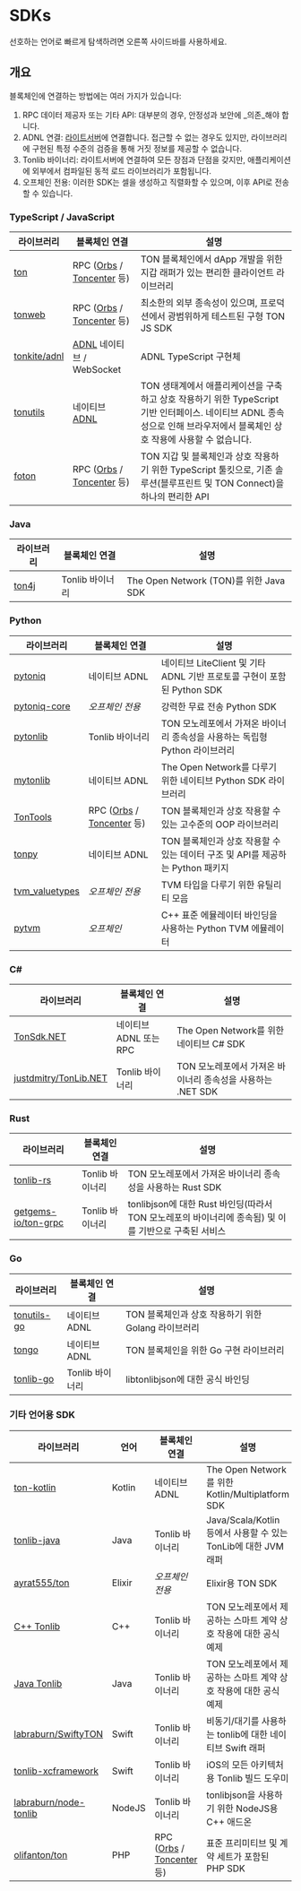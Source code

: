 # SDKs

선호하는 언어로 빠르게 탐색하려면 오른쪽 사이드바를 사용하세요.

## 개요

블록체인에 연결하는 방법에는 여러 가지가 있습니다:

1. RPC 데이터 제공자 또는 기타 API: 대부분의 경우, 안정성과 보안에 _의존_해야 합니다.
2. ADNL 연결: [라이트서버](/participate/run-nodes/liteserver)에 연결합니다. 접근할 수 없는 경우도 있지만, 라이브러리에 구현된 특정 수준의 검증을 통해 거짓 정보를 제공할 수 없습니다.
3. Tonlib 바이너리: 라이트서버에 연결하여 모든 장점과 단점을 갖지만, 애플리케이션에 외부에서 컴파일된 동적 로드 라이브러리가 포함됩니다.
4. 오프체인 전용: 이러한 SDK는 셀을 생성하고 직렬화할 수 있으며, 이후 API로 전송할 수 있습니다.

### TypeScript / JavaScript

| 라이브러리                                           | 블록체인 연결                                                                                                          | 설명                                                                                                       |
| ----------------------------------------------- | ---------------------------------------------------------------------------------------------------------------- | -------------------------------------------------------------------------------------------------------- |
| [ton](https://github.com/ton-org/ton)           | RPC ([Orbs](https://www.orbs.com/ton-access/) / [Toncenter](https://toncenter.com/api/v2/) 등) | TON 블록체인에서 dApp 개발을 위한 지갑 래퍼가 있는 편리한 클라이언트 라이브러리                                                         |
| [tonweb](https://github.com/toncenter/tonweb)   | RPC ([Orbs](https://www.orbs.com/ton-access/) / [Toncenter](https://toncenter.com/api/v2/) 등) | 최소한의 외부 종속성이 있으며, 프로덕션에서 광범위하게 테스트된 구형 TON JS SDK                                                        |
| [tonkite/adnl](https://github.com/tonkite/adnl) | [ADNL](/develop/network/adnl-tcp) 네이티브 / WebSocket                                                               | ADNL TypeScript 구현체                                                                                      |
| [tonutils](https://github.com/thekiba/tonutils) | 네이티브 [ADNL](/develop/network/adnl-tcp)                                                                           | TON 생태계에서 애플리케이션을 구축하고 상호 작용하기 위한 TypeScript 기반 인터페이스. 네이티브 ADNL 종속성으로 인해 브라우저에서 블록체인 상호 작용에 사용할 수 없습니다. |
| [foton](https://foton.sh/)                      | RPC ([Orbs](https://www.orbs.com/ton-access/) / [Toncenter](https://toncenter.com/api/v2/) 등) | TON 지갑 및 블록체인과 상호 작용하기 위한 TypeScript 툴킷으로, 기존 솔루션(블루프린트 및 TON Connect)을 하나의 편리한 API   |

### Java

| 라이브러리                                      | 블록체인 연결     | 설명                                                     |
| ------------------------------------------ | ----------- | ------------------------------------------------------ |
| [ton4j](https://github.com/neodix42/ton4j) | Tonlib 바이너리 | The Open Network (TON)를 위한 Java SDK |

### Python

<!-- tonsdk dropped due to invalid cells serialization -->

| 라이브러리                                                         | 블록체인 연결                                                                                                          | 설명                                                   |
| ------------------------------------------------------------- | ---------------------------------------------------------------------------------------------------------------- | ---------------------------------------------------- |
| [pytoniq](https://github.com/yungwine/pytoniq)                | 네이티브 ADNL                                                                                                        | 네이티브 LiteClient 및 기타 ADNL 기반 프로토콜 구현이 포함된 Python SDK |
| [pytoniq-core](https://github.com/yungwine/pytoniq-core)      | _오프체인 전용_                                                                                                        | 강력한 무료 전송 Python SDK                                 |
| [pytonlib](https://github.com/toncenter/pytonlib)             | Tonlib 바이너리                                                                                                      | TON 모노레포에서 가져온 바이너리 종속성을 사용하는 독립형 Python 라이브러리       |
| [mytonlib](https://github.com/igroman787/mytonlib)            | 네이티브 ADNL                                                                                                        | The Open Network를 다루기 위한 네이티브 Python SDK 라이브러리       |
| [TonTools](https://github.com/yungwine/TonTools)              | RPC ([Orbs](https://www.orbs.com/ton-access/) / [Toncenter](https://toncenter.com/api/v2/) 등) | TON 블록체인과 상호 작용할 수 있는 고수준의 OOP 라이브러리                 |
| [tonpy](https://github.com/disintar/tonpy)                    | 네이티브 ADNL                                                                                                        | TON 블록체인과 상호 작용할 수 있는 데이터 구조 및 API를 제공하는 Python 패키지  |
| [tvm_valuetypes](https://github.com/toncenter/tvm_valuetypes) | _오프체인 전용_                                                                                                        | TVM 타입을 다루기 위한 유틸리티 모음                               |
| [pytvm](https://github.com/yungwine/pytvm)                    | _오프체인_                                                                                                           | C++ 표준 에뮬레이터 바인딩을 사용하는 Python TVM 에뮬레이터              |

### C#

| 라이브러리                                                             | 블록체인 연결          | 설명                                     |
| ----------------------------------------------------------------- | ---------------- | -------------------------------------- |
| [TonSdk.NET](https://github.com/continuation-team/TonSdk.NET)     | 네이티브 ADNL 또는 RPC | The Open Network를 위한 네이티브 C# SDK       |
| [justdmitry/TonLib.NET](https://github.com/justdmitry/TonLib.NET) | Tonlib 바이너리      | TON 모노레포에서 가져온 바이너리 종속성을 사용하는 .NET SDK |

### Rust

| 라이브러리                                                         | 블록체인 연결     | 설명                                                                                    |
| ------------------------------------------------------------- | ----------- | ------------------------------------------------------------------------------------- |
| [tonlib-rs](https://github.com/ston-fi/tonlib-rs)             | Tonlib 바이너리 | TON 모노레포에서 가져온 바이너리 종속성을 사용하는 Rust SDK                                                |
| [getgems-io/ton-grpc](https://github.com/getgems-io/ton-grpc) | Tonlib 바이너리 | tonlibjson에 대한 Rust 바인딩(따라서 TON 모노레포의 바이너리에 종속됨) 및 이를 기반으로 구축된 서비스 |

### Go

| 라이브러리                                                    | 블록체인 연결     | 설명                                |
| -------------------------------------------------------- | ----------- | --------------------------------- |
| [tonutils-go](https://github.com/xssnick/tonutils-go)    | 네이티브 ADNL   | TON 블록체인과 상호 작용하기 위한 Golang 라이브러리 |
| [tongo](https://github.com/tonkeeper/tongo)              | 네이티브 ADNL   | TON 블록체인을 위한 Go 구현 라이브러리          |
| [tonlib-go](https://github.com/ton-blockchain/tonlib-go) | Tonlib 바이너리 | libtonlibjson에 대한 공식 바인딩          |

### 기타 언어용 SDK

| 라이브러리                                                                       | 언어     | 블록체인 연결                                                                                                          | 설명                                               |   |
| --------------------------------------------------------------------------- | ------ | ---------------------------------------------------------------------------------------------------------------- | ------------------------------------------------ | - |
| [ton-kotlin](https://github.com/ton-community/ton-kotlin)                   | Kotlin | 네이티브 ADNL                                                                                                        | The Open Network를 위한 Kotlin/Multiplatform SDK    |   |
| [tonlib-java](https://github.com/ton-blockchain/tonlib-java)                | Java   | Tonlib 바이너리                                                                                                      | Java/Scala/Kotlin 등에서 사용할 수 있는 TonLib에 대한 JVM 래퍼 |   |
| [ayrat555/ton](https://github.com/ayrat555/ton)                             | Elixir | _오프체인 전용_                                                                                                        | Elixir용 TON SDK                                  |   |
| [C++ Tonlib](https://github.com/ton-blockchain/ton/tree/master/example/cpp) | C++    | Tonlib 바이너리                                                                                                      | TON 모노레포에서 제공하는 스마트 계약 상호 작용에 대한 공식 예제           | . |
| [Java Tonlib](https://github.com/ton-blockchain/tonlib-java)                | Java   | Tonlib 바이너리                                                                                                      | TON 모노레포에서 제공하는 스마트 계약 상호 작용에 대한 공식 예제           |   |
| [labraburn/SwiftyTON](https://github.com/labraburn/SwiftyTON)               | Swift  | Tonlib 바이너리                                                                                                      | 비동기/대기를 사용하는 tonlib에 대한 네이티브 Swift 래퍼            |   |
| [tonlib-xcframework](https://github.com/labraburn/tonlib-xcframework)       | Swift  | Tonlib 바이너리                                                                                                      | iOS의 모든 아키텍처용 Tonlib 빌드 도우미                      |   |
| [labraburn/node-tonlib](https://github.com/labraburn/node-tonlib)           | NodeJS | Tonlib 바이너리                                                                                                      | tonlibjson을 사용하기 위한 NodeJS용 C++ 애드온              |   |
| [olifanton/ton](https://github.com/olifanton/ton)                           | PHP    | RPC ([Orbs](https://www.orbs.com/ton-access/) / [Toncenter](https://toncenter.com/api/v2/) 등) | 표준 프리미티브 및 계약 세트가 포함된 PHP SDK                    |   |
